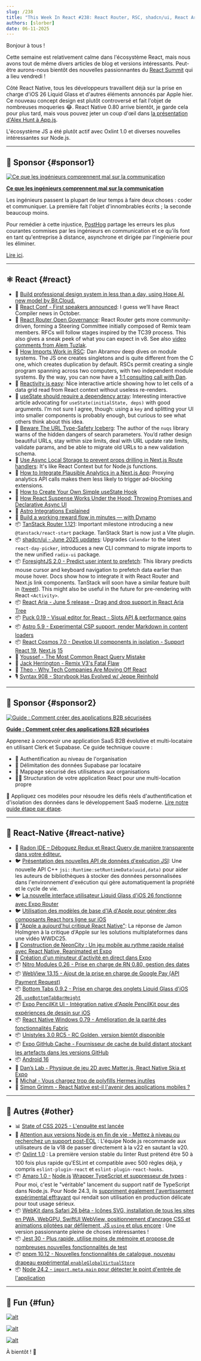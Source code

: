 ```yaml
---
slug: /238
title: "This Week In React #238: React Router, RSC, shadcn/ui, React Aria, TanStack, ForesightJS, Cosmos | iOS 26, JSI, Nitro, WebView, Windows, Tabs, PencilKit | Node, Oxlint, Amaro, Jest, WebKit, pnpm"
authors: [slorber]
date: 06-11-2025
---
```


Bonjour à tous !

Cette semaine est relativement calme dans l'écosystème React, mais nous avons tout de même divers articles de blog et versions intéressants. Peut-être aurons-nous bientôt des nouvelles passionnantes du [React Summit](https://reactsummit.com/) qui a lieu vendredi !

Côté React Native, tous les développeurs travaillent déjà sur la prise en charge d'iOS 26 Liquid Glass et d'autres éléments annoncés par Apple hier. Ce nouveau concept design est plutôt controversé et fait l'objet de nombreuses moqueries 😂. React Native 0.80 arrive bientôt, je garde cela pour plus tard, mais vous pouvez jeter un coup d'œil dans [la présentation d'Alex Hunt à App.js](https://www.youtube.com/live/UTaJlqhTk2g?t=6520s).

L'écosystème JS a été plutôt actif avec Oxlint 1.0 et diverses nouvelles intéressantes sur Node.js.

<!-- truncate -->


<Support />

---

## 💸 Sponsor {#sponsor1}

[![Ce que les ingénieurs comprennent mal sur la communication](/emails/issues/238/getwrong.jpg)](https://go.posthog.com/twir-jun11)

**[Ce que les ingénieurs comprennent mal sur la communication](https://go.posthog.com/twir-jun11)**

Les ingénieurs passent la plupart de leur temps à faire deux choses : coder et communiquer. La première fait l'objet d'innombrables écrits ; la seconde beaucoup moins.

Pour remédier à cette injustice, [PostHog](https://go.posthog.com/twir-jun11-ph) partage les erreurs les plus courantes commises par les ingénieurs en communication et ce qu'ils font en tant qu'entreprise à distance, asynchrone et dirigée par l'ingénierie pour les éliminer.

[Lire ici](https://go.posthog.com/twir-jun11).

---

## ⚛️ React {#react}

- 💸 [Build professional design system in less than a day, using Hope AI, new model by Bit.Cloud.](https://bit.cloud/solutions/design-systems?utm_source=ThisWeekInReact&campaign=DesignSystem)
- 🦋 [React Conf \- First speakers announced](https://bsky.app/profile/react.dev/post/3lqxleaezcs2p): I guess we’ll have React Compiler news in October.
- 📣 [React Router Open Governance](https://remix.run/blog/rr-governance): React Router gets more community-driven, forming a Steering Committee initially composed of Remix team members. RFCs will follow stages inspired by the TC39 process. This also gives a sneak peek of what you can expect in v8. See also [video comments from Alem Tuzlak](https://www.youtube.com/watch?v=qh2TRkNnyVw).
- 📜 [How Imports Work in RSC](https://overreacted.io/how-imports-work-in-rsc/): Dan Abramov deep dives on module systems. The JS one creates singletons and is quite different from the C one, which creates duplication by default. RSCs permit creating a single program spanning across two computers, with two independent module systems. By the way, you can now have a [1:1 consulting call with Dan](https://overreacted.io/im-doing-a-little-consulting/).
- 📜 [Reactivity is easy](https://romgrk.com/posts/reactivity-is-easy/): Nice interactive article showing how to let cells of a data grid read from React context without useless re-renders.
- 📜 [useState should require a dependency array](https://bikeshedd.ing/posts/use_state_should_require_a_dependency_array/): Interesting interactive article advocating for `useState(initialState, deps)` with good arguments. I’m not sure I agree, though: using a `key` and splitting your UI into smaller components is probably enough, but curious to see what others think about this idea.
- 📜 [Beware The URL Type-Safety Iceberg](https://nuqs.47ng.com/blog/beware-the-url-type-safety-iceberg): The author of the `nuqs` library warns of the hidden dangers of search parameters. You’d rather design beautiful URLs, stay within size limits, deal with URL update rate limits, validate params, and be able to migrate old URLs to a new validation schema.
- 📜 [Use Async Local Storage to prevent props drilling in Next.js Route handlers](https://www.nico.fyi/blog/async-local-storage-to-prevent-props-drilling): It's like React Context but for Node.js functions.
- 📜 [How to Integrate Plausible Analytics in a Next.js App](https://mxd.codes/articles/how-to-integrate-plausible-analytics-in-a-next-js-app-without-getting-blocked): Proxying analytics API calls makes them less likely to trigger ad-blocking extensions.
- 📜 [How to Create Your Own Simple useState Hook](https://www.deepintodev.com/blog/how-to-create-your-own-simple-use-state-hook)
- 📜 [How React Suspense Works Under the Hood: Throwing Promises and Declarative Async UI](https://www.epicreact.dev/how-react-suspense-works-under-the-hood-throwing-promises-and-declarative-async-ui-plbrh)
- 📜 [Astro Integrations Explained](https://lou.gg/blog/astro-integrations-explained)
- 💸 [Build a working reward flow in minutes — with Dynamo](https://whitelabel-loyalty.com/products/dynamo/?utm_source=email&utm_medium=newsletter&utm_campaign=react)
- 📦 [TanStack Router 1.121](https://github.com/TanStack/router/discussions/2863#discussioncomment-13104960): Important milestone introducing a new `@tanstack/react-start` package. TanStack Start is now just a Vite plugin.
- 📦 [shadcn/ui \- June 2025 updates](https://ui.shadcn.com/docs/changelog): Upgrades `Calendar` to the latest `react-day-picker`, introduces a new CLI command to migrate imports to the new unified `radix-ui` package.
- 📦 [ForesightJS 2.0 \- Predict user intent to prefetch](https://foresightjs.com/): This library predicts mouse cursor and keyboard navigation to prefetch data earlier than mouse hover. Docs show how to integrate it with React Router and Next.js link components. TanStack will soon have a similar feature built in ([tweet](https://x.com/tannerlinsley/status/1908723776650355111)). This might also be useful in the future for pre-rendering with React `<Activity>`.
- 📦 [React Aria \- June 5 release \- Drag and drop support in React Aria Tree](https://react-spectrum.adobe.com/releases/2025-06-05.html)
- 📦 [Puck 0.19 \- Visual editor for React \- Slots API & performance gains](https://puckeditor.com/blog/puck-019)
- 📦 [Astro 5.9 \- Experimental CSP support, render Markdown in content loaders](https://astro.build/blog/astro-590/)
- 📦 [React Cosmos 7.0 \- Develop UI components in isolation \- Support React 19,](https://github.com/react-cosmos/react-cosmos/releases/tag/v7.0.0) [Next.js](http://Next.js) [15](https://github.com/react-cosmos/react-cosmos/releases/tag/v7.0.0)
- 🎥 [Youssef \- The Most Common React Query Mistake](https://www.youtube.com/watch?v=JVcZLEFaC2M)
- 🎥 [Jack Herrington \- Remix V3's Fatal Flaw](https://www.youtube.com/watch?v=5SPqO6NR_Bg)
- 🎥 [Theo \- Why Tech Companies Are Moving Off React](https://www.youtube.com/watch?v=HBpOzj-iBUg)
- 🎙️ [Syntax 908 \- Storybook Has Evolved w/ Jeppe Reinhold](https://syntax.fm/show/908/storybook-has-evolved-w-jeppe-reinhold)

<SubscribeFormEmbed placement="middle" />

---

## 💸 Sponsor {#sponsor2}

[![Guide : Comment créer des applications B2B sécurisées](/emails/issues/238/LinkedInReddit.jpg)](https://go.clerk.com/vKxY0Sv)

**[Guide : Comment créer des applications B2B sécurisées](https://go.clerk.com/vKxY0Sv)**

Apprenez à concevoir une application SaaS B2B évolutive et multi-locataire en utilisant Clerk et Supabase. Ce guide technique couvre :

- 🔐 Authentification au niveau de l'organisation
- 👥 Délimitation des données Supabase par locataire
- 🧩 Mappage sécurisé des utilisateurs aux organisations
- 🧑‍💻 Structuration de votre application React pour une multi-location propre

🚀 Appliquez ces modèles pour résoudre les défis réels d'authentification et d'isolation des données dans le développement SaaS moderne. [Lire notre guide étape par étape](https://go.clerk.com/vKxY0Sv).

---

## 📱 React-Native {#react-native}

- 💸 [Radon IDE – Déboguez Redux et React Query de manière transparente dans votre éditeur.](https://ide.swmansion.com/?utm_source=thisweekinreact.com)
- 🐦 [Présentation des nouvelles API de données d'exécution JSI](https://x.com/tmikov/status/1932149053116313703): Une nouvelle API C++ `jsi::Runtime:setRuntimeData(uuid,data)` pour aider les auteurs de bibliothèques à stocker des données personnalisées dans l'environnement d'exécution qui gère automatiquement la propriété et le cycle de vie.
- 🐦 [La nouvelle interface utilisateur Liquid Glass d'iOS 26 fonctionne avec Expo Router](https://x.com/Baconbrix/status/1932194950403232110)
- 🐦 [Utilisation des modèles de base d'IA d'Apple pour générer des composants React hors ligne sur iOS](https://x.com/Baconbrix/status/1932385006321860909)
- 🧵 ["Apple a aujourd'hui critiqué React Native"](https://x.com/jamonholmgren/status/1932200003096990131): La réponse de Jamon Holmgren à la critique d'Apple sur les solutions multiplateformes dans une vidéo WWDC25.
- 📜 [Construction de NeonCity : Un jeu mobile au rythme rapide réalisé avec React Native, Reanimated et Expo](https://expo.dev/blog/mobile-game-development-with-expo)
- 📜 [Création d'un minuteur d'activité en direct dans Expo](https://tarikpinarci.com/blog/expo-live-activity-timer)
- 📦 [Nitro Modules 0.26 - Prise en charge de RN 0.80, gestion des dates](https://github.com/mrousavy/nitro/releases/tag/v0.26.0)
- 📦 [WebView 13.15 - Ajout de la prise en charge de Google Pay (API Payment Request)](https://github.com/react-native-webview/react-native-webview/releases/tag/v13.15.0)
- 📦 [Bottom Tabs 0.9.2 - Prise en charge des onglets Liquid Glass d'iOS 26, `useBottomTabBarHeight`](https://github.com/callstackincubator/react-native-bottom-tabs/releases/tag/react-native-bottom-tabs%400.9.2)
- 📦 [Expo PencilKit UI - Intégration native d'Apple PencilKit pour des expériences de dessin sur iOS](https://github.com/tarikfp/expo-pencilkit-ui)
- 📦 [React Native Windows 0.79 - Amélioration de la parité des fonctionnalités Fabric](https://github.com/microsoft/react-native-windows/releases/tag/react-native-windows_v0.79.0)
- 📦 [Unistyles 3.0 RC5 - RC Golden, version bientôt disponible](https://github.com/jpudysz/react-native-unistyles/releases/tag/v3.0.0-rc.5)
- 📦 [Expo GitHub Cache - Fournisseur de cache de build distant stockant les artefacts dans les versions GitHub](https://github.com/Robert27/expo-github-cache)
- 📦 [Android 16](https://blog.google/products/android/android-16/)
- 🎥 [Dan’s Lab - Physique de jeu 2D avec Matter.js, React Native Skia et Expo](https://www.youtube.com/watch?v=fxxaOu6pLnU)
- 🎥 [Michał - Vous chargez trop de polyfills Hermes inutiles](https://www.youtube.com/watch?v=_Yo1kHz7h_I)
- 🎥 [Simon Grimm - React Native est-il l'avenir des applications mobiles ?](https://www.youtube.com/watch?v=r9pmtMmbHus)

---

## 🔀 Autres {#other}

- 📊 [State of CSS 2025 - L'enquête est lancée](https://survey.devographics.com/en-US/survey/state-of-css/2025)
- 📜 [Attention aux versions Node.js en fin de vie - Mettez à niveau ou recherchez un support post-EOL](https://nodejs.org/en/blog/announcements/node-18-eol-support) : L'équipe Node.js recommande aux utilisateurs de la v18 de passer directement à la v22 en sautant la v20.
- 📦 [Oxlint 1.0](https://oxc.rs/blog/2025-06-10-oxlint-stable) : La première version stable du linter Rust prétend être 50 à 100 fois plus rapide qu'ESLint et compatible avec 500 règles déjà, y compris `eslint-plugin-react` et `eslint-plugin-react-hooks`.
- 📦 [Amaro 1.0 -](https://github.com/nodejs/amaro/releases/tag/v1.0.0) [Node.js](http://Node.js) [Wrapper TypeScript et suppresseur de types](https://github.com/nodejs/amaro/releases/tag/v1.0.0) : Pour moi, c'est le "véritable" lancement du support natif de TypeScript dans Node.js. Pour Node 24.3, ils [suppriment également l'avertissement expérimental effrayant](https://github.com/nodejs/node/pull/58643) qui rendait son utilisation en production délicate pour tout usage sérieux.
- 📦 [WebKit dans Safari 26 bêta - Icônes SVG, installation de tous les sites en PWA, WebGPU, SwiftUI WebView, positionnement d'ancrage CSS et animations pilotées par défilement, JS `using` et plus encore](https://webkit.org/blog/16993/news-from-wwdc25-web-technology-coming-this-fall-in-safari-26-beta/) : Une version passionnante pleine de choses intéressantes !
- 📦 [Jest 30 - Plus rapide, utilise moins de mémoire et propose de nombreuses nouvelles fonctionnalités de test](https://jestjs.io/blog/2025/06/04/jest-30)
- 📦 [pnpm 10.12 - Nouvelles fonctionnalités de catalogue, nouveau drapeau expérimental `enableGlobalVirtualStore`](https://github.com/pnpm/pnpm/releases/tag/v10.12.1)
- 📦 [Node 24.2 - `import.meta.main` pour détecter le point d'entrée de l'application](https://nodejs.org/en/blog/release/v24.2.0)

---

## 🤭 Fun {#fun}

[![alt](/emails/issues/238/meme.jpg)](https://x.com/thekitze/status/1932132390937530421)

[![alt](/emails/issues/238/meme2.jpg)](https://x.com/cedric_dev/status/1932553258121457808)

[![alt](/emails/issues/238/meme3.jpg)](https://x.com/thymikee/status/1932123405459075466)

À bientôt ! 👋